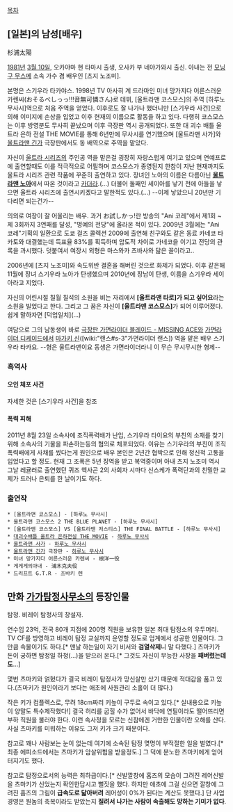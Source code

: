 [[목차]]
== [일본]의 남성[배우] ==
杉浦太陽

[[1981년]] [[3월 10일]], 오카야마 현 타마시 출생, 오사카 부 네야가와시 출신. 아내는 전 [[모닝구 무스메]] 소속 가수 겸 배우인 [츠지 노조미].

본명은 스기우라 타카야스. 1998년 TV 아사히 계 드라마인 미녀 망가지다 어른스러운 카렌씨(おそるべしっっ!!!音無可憐さん)로 데뷔, [울트라맨 코스모스]의 주역 [하루노 무사시]역으로 처음 주역을 얻었다. 이후로도 잘 나가나 했더니만 [스기우라 사건]으로 의해 이미지에 손상을 입었고 이후 현재의 이름으로 활동을 하고 있다. 다행히 코스모스는 이후 방영분도 무사히 끝났으며 이후 극장판 역시 공개되었다. 또한 대 괴수 배틀 울트라 은하 전설 THE MOVIE를 통해 6년만에 무사시를 연기했으며 [울트라맨 사가]와 [[울트라맨 긴가]] 극장판에서도 동 배역으로 주역을 맡았다.

자신이 [[울트라 시리즈]]의 주인공 역을 맡은걸 굉장히 자랑스럽게 여기고 있으며 연예프로에 출연할때도 이를 적극적으로 어필하며 코스모스가 종영된지 한참이 지난 현재까지도 울트라 시리즈 관련 작품에 꾸준히 출연하고 있다. 장녀인 노아의 이름은 다름아닌 '''[[울트라맨 노아]]'''에서 따온 것이라고 [[카더라]].(...) 더불어 둘째인 세이아를 낳기 전에 아들을 낳으면 울트라 시리즈에 출연시키겠다고 말한적도 있다.(...) --이제 낳았으니 20년만 기다리면 되는건가--

의외로 여장이 잘 어울리는 배우. 과거 お試しかっ!란 방송의 "Ani 코레"에서 제1회 ~ 제 3회까지 3연패를 달성, "명예의 전당"에 올라온 적이 있다. 2009년 3월에는 "Ani 코레"기획의 일환으로 도쿄 걸즈 콜렉션 2009에 출연해 친구와도 같은 동료 카네코 타카토와 대결했는데 득표율 83%를 획득하며 압도적 차이로 가네코을 이기고 전당의 관록을 과시했다. 덧붙여서 여장시 외형은 마스와카 츠바사와 닮은 꼴이라고..

2006년에 [츠지 노조미]와 속도위반 결혼을 해버린 것으로 화제가 되었다. 이후 같은해 11월에 장녀 스기우라 노아가 탄생했으며 2010년에 장남이 탄생, 이름을 스기우라 세이아라고 지었다.

자신의 어린시절 칠월 칠석의 소원을 비는 자리에서 '''[울트라맨 타로]가 되고 싶어요'''라는 소원을 빌었다고 한다. 그리고 그 꿈은 자신이 '''[울트라맨 코스모스]'''가 되어 이루어졌다. 쉽게 말하자면 [덕업일치](...)

여담으로 그의 남동생이 바로 [[극장판 가면라이더 블레이드 - MISSING ACE]]와 [[가면라이더 디케이드]]에서 [[마가키 신]]([wiki:"랜스#s-3"가면라이더 랜스]) 역을 맡은 배우 스기우라 타카요. --형은 울트라맨이요 동생은 가면라이더라니 이 무슨 무시무시한 형제--
=== 흑역사 ===
==== 오인 체포 사건 ====
자세한 것은 [스기우라 사건]을 참조 

==== 폭력 피해 ====
2011년 8월 23일 소속사에 조직폭력배가 난입, 스기우라 타이요의 부친의 소재를 찾기 위해 소속사의 기물을 파손하는등의 혐의로 체포되었다. 이유는 스기우라의 부친이 조직폭력배에게 사채를 썼다는게 원인으로 배우 본인은 2년간 협박으로 인해 정신적 고통을 입었다고 할 정도. 현재 그 조폭은 5년 징역을 받고 복역중이며 아내 츠지 노조미 역시 그날 레귤러로 출연했던 퀴즈 헥사곤 2의 사회자 시마다 신스케가 폭력단과의 친밀한 교제가 드러나 은퇴를 한 날이기도 하다.

=== 출연작 ===
 * [울트라맨 코스모스] - [하루노 무사시]
 * 울트라맨 코스모스 2 THE BLUE PLANET - [하루노 무사시]
 * [울트라맨 코스모스] VS [울트라맨 저스티스] THE FINAL BATTLE - [하루노 무사시]
 * [[대괴수배틀 울트라 은하전설 THE MOVIE]] - [[하루노 무사시]]
 * [[울트라맨 사가]] - [[하루노 무사시]]
 * [[울트라맨 긴가]] 극장판 - [[하루노 무사시]]
 * 미녀 망가지다 어른스러운 카렌씨 - 根洋一役 
 * 게게게의아내 - 浦木克夫役 
 * 드리프트 G.T.R - 츠바키 렌

== 만화 [[가가탐정사무소]]의 등장인물 ==
탐정. 비레이 탐정사의 창설자.

연수입 23억, 전국 80개 지점에 200명 직원을 보유한 일본 최대 탐정소의 우두머리. TV CF를 방영하고 비레이 탐정 교실까지 운영할 정도로 업계에서 성공한 인물이다. 그만큼 속물이기도 하다.[* 맨날 하는일이 자기 비서와 '''검열삭제'''니 말 다했다.] 츠마키가 돈이 궁하면 탐정일 하청(…)을 받으러 온다.[* 그것도 자신이 무능한 사장을 '''패버렸는데도'''...]

몇번 츠마키와 얽혔다가 결국 비레이 탐정사가 망신살만 샀기 때문에 적대감을 품고 있다.(츠마키가 원인이라기 보다는 애초에 사원관리 소홀이 더 많다.)

작은 키가 컴플렉스로, 무려 18cm짜리 키높이 구두로 속이고 있다.[* 실내용으로 키높이 양말도 특수제작했다!] 결국 허리를 굽힐 수가 없어서 바닥에 연필이라도 떨어뜨리면 부하 직원을 불러야 한다. 이런 속사정을 모르는 신참에겐 거만한 인물이란 오해를 산다. 사실 츠마키를 미워하는 이유도 그저 키가 크기 때문이다. 

참고로 꽤나 사람보는 눈이 없는데 여기에 소속된 탐정 몆명이 부적절한 일을 벌였다.[* 최종 에피소드에서는 츠마키가 암살위험을 받을정도.] 그 덕에 분노한 츠마키에게 얻어터지기도 했다.

참고로 탐정으로서의 능력은 최하급이다.[* 신발깔창에 홈즈의 모습이 그려진 레어신발을 츠마키가 신었는지 확인한답시고 뻘짓을 했다. 하지만 애초에 그걸 신으면 깔창에 그려진 홈즈의 그림이 '''급속도로 닯아버려''' 레어성이 0%가 된다는 계산도 못했다.] 단 사업경영은 뭔놈의 축복이라도 받았는지 '''질려서 나가는 사람이 속출해도 망하는 기미가 없다'''. 
